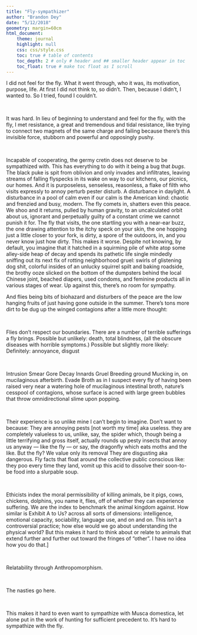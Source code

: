 ```yaml
---
title: "Fly-sympathizer"
author: "Brandon Dey"
date: "5/12/2018"
geometry: margin=60cm
html_document:
    theme: journal
    highlight: null
    css: css/style.css
    toc: true # table of contents
    toc_depth: 2 # only # header and ## smaller header appear in toc
    toc_float: true # make toc float as I scroll
---
```


<style>
    body .main-container {
        max-width: 500px;
    }
</style>

I did not feel for the fly. What it went through, who it was, its motivation, purpose, life. At first I did not think to, so didn't. Then, because I didn't, I wanted to. So I tried, found I couldn't. 

<br /> 
 
It was hard. In lieu of beginning to understand and feel for the fly, with the fly, I met resistance, a great and tremendous and tidal resistance, like trying to connect two magnets of the same charge and failing because there's this invisible force, stubborn and powerful and opposingly pushy.

<br /> 
 
Incapable of cooperating, the germy cretin does not deserve to be sympathized with. This has everything to do with it being a bug that *bugs*. The black puke is spit from oblivion and only invades and infiltrates, leaving streams of falling flyspecks in its wake on way to our kitchens, our picnics, our homes. And it is purposeless, senseless, reasonless, a flake of filth who visits expressly to annoy perturb pester disturb. A disturbance in daylight. A disturbance in a pool of calm even if our calm is the American kind: chaotic and frenzied and busy, modern. The fly comets in, shatters even this peace. We shoo and it returns, pulled by human gravity, to an uncalculated orbit about us, ignorant and perpetually guilty of a constant crime we cannot punish it for. The fly that visits, the one startling you with a near-ear buzz, the one drawing attention to the itchy speck on your skin, the one hopping just a little closer to your fork, is dirty, a spore of the outdoors, in, and you never know just how dirty. This makes it worse. Despite not knowing, by default, you imagine that it hatched in a squirming pile of white atop some alley-side heap of decay and spends its pathetic life single mindedly sniffing out its next fix of rotting neighborhood gruel: swirls of glistening dog shit, colorful insides of an unlucky squirrel spilt and baking roadside, the brothy ooze slicked on the bottom of the dumpsters behind the local Chinese joint, beached diapers, used condoms, and feminine products all in various stages of wear. Up against this, there's no room for sympathy. 

And flies being bits of biohazard and disturbers of the peace are the low hanging fruits of just having gone outside in the summer. There's tons more dirt to be dug up the winged contagions after a little more thought: 

<br /> 
 

Flies don’t respect our boundaries. 
There are a number of terrible sufferings a fly brings. 
Possible but unlikely: death, total blindness,  (all the obscure diseases with horrible symptoms.) 
Possible but slightly more likely:
Definitely: annoyance, disgust 

<br /> 
 

Intrusion
Smear 
Gore
Decay 
Innards
Gruel
Breeding ground
Mucking in, on mucilaginous afterbirth. 
Evade
Broth as in I suspect every fly of having been raised very near a watering hole of mucilaginous intestinal broth, nature’s cesspool of contagions, whose surface is acned with large green bubbles that throw omnidirectional slime upon popping. 

<br /> 
 



Their experience is so unlike mine I can't begin to imagine. 
 Don't want to because:
They are annoying pests [not worth my time] aka useless. they are completely valueless to us, unlike, say, the spider which, though being a little terrifying and gross itself, actually rounds up pesty insects that annoy us anyway — like the fly — or say, the dragonfly which eats moths and the like. But the fly? We value only its removal 
They are disgusting aka dangerous. Fly facts that float around the collective public conscious like: they poo every time they land, vomit up this acid to dissolve their soon-to-be food into a slurpable soup. 

<br /> 
 



Ethicists index the moral permissibility of killing animals, be it pigs, cows, chickens, dolphins, you name it, flies, off of whether they can experience suffering. We are the index to benchmark the animal kingdom against. How similar is Exhibit A to Us? across all sorts of dimensions: intelligence, emotional capacity, sociability, language use, and on and on. This isn't a controversial practice; how else would we go about understanding the physical world? But this makes it hard to think about or relate to animals that extend further and further out toward the fringes of “other”. I have no idea how you do that.]

<br /> 
 
Relatability through Anthropomorphism. 

<br /> 
 
The nasties go here. 

<br /> 
 
This makes it hard to even want to sympathize with Musca domestica, let alone put in the work of hunting for sufficient precedent to. It’s hard to sympathize with the fly. 

<br /> 
 